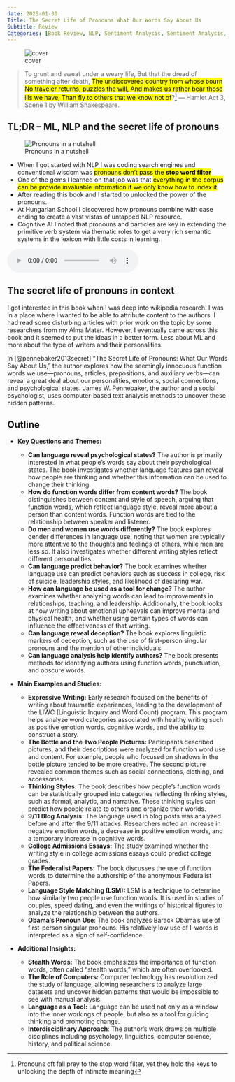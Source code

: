 ```yaml
---
date: 2025-01-30
Title: The Secret Life of Pronouns What Our Words Say About Us
Subtitle: Review
Categories: [Book Review, NLP, Sentiment Analysis, Sentiment Analysis, Linguistic Inquiry and Word Count]
---
```


![cover](cover.jpg){.column-margin group="slides"}

> To grunt and sweat under a weary life, 
   But that the dread of something after death,
   [The undiscovered country from whose bourn
   No traveler returns, puzzles the will,
   And makes us rather bear those ills we have,
   Than fly to others that we know not of]{.mark}?^[Pronouns oft fall prey to the stop word filter, yet they hold the keys to unlocking the depth of intimate meaning] --- Hamlet Act 3, Scene 1 by William Shakespeare. 


::: {.callout-note collapse="false"}

## TL;DR -- ML, NLP and the secret life of pronouns

![Pronouns in a nutshell](/images/in_a_nutshell.jpg)

- When I got started with NLP I was coding search engines and conventional wisdom was [pronouns don't pass the **stop word filter**]{.mark}
- One of the gems I learned on that job was that [everything in the corpus can be provide invaluable information if we only know how to index it]{.mark}. 
- After reading this book and I started to unlocked the power of the pronouns.
- At Hungarian School I discovered how pronouns combine with case ending to create a vast vistas of untapped NLP resource.
- Cognitive AI I noted that pronouns and particles are key in extending the primitive verb system via thematic roles to get a very rich semantic systems in the lexicon with little costs in learning.
:::

<audio controls="1"><source src="podcast.mp3" type="audio/mpeg"></audio>



::: {.callout-tip}

## The secret life of pronouns in context

I got interested in this book when I was deep into wikipedia research. I was in a place where I wanted to be able to attribute content to the authors. I had read some disturbing articles with prior work on the topic by some researchers from my Alma Mater. However, I eventually came across this book and it seemed to put the ideas in a better form. Less about ML and more about the type of writers and their personalities.


:::


In [@pennebaker2013secret] "The Secret Life of Pronouns: What Our Words Say About Us," the author explores how the seemingly innocuous function words we use—pronouns, articles, prepositions, and auxiliary verbs—can reveal a great deal about our personalities, emotions, social connections, and psychological states. James W. Pennebaker, the author and a social psychologist, uses computer-based text analysis methods to uncover these hidden patterns.


## Outline


- **Key Questions and Themes:**

    *   **Can language reveal psychological states?** The author is primarily interested in what people's words say about their psychological states. The book investigates whether language features can reveal how people are thinking and whether this information can be used to change their thinking.
    *   **How do function words differ from content words?** The book distinguishes between content and style of speech, arguing that function words, which reflect language style, reveal more about a person than content words. Function words are tied to the relationship between speaker and listener.
    *   **Do men and women use words differently?** The book explores gender differences in language use, noting that women are typically more attentive to the thoughts and feelings of others, while men are less so. It also investigates whether different writing styles reflect different personalities.
    *   **Can language predict behavior?** The book examines whether language use can predict behaviors such as success in college, risk of suicide, leadership styles, and likelihood of declaring war.
    *   **How can language be used as a tool for change?** The author examines whether analyzing words can lead to improvements in relationships, teaching, and leadership. Additionally, the book looks at how writing about emotional upheavals can improve mental and physical health, and whether using certain types of words can influence the effectiveness of that writing.
    *   **Can language reveal deception?** The book explores linguistic markers of deception, such as the use of first-person singular pronouns and the mention of other individuals.
    *   **Can language analysis help identify authors?** The book presents methods for identifying authors using function words, punctuation, and obscure words.

- **Main Examples and Studies:**
    *   **Expressive Writing:**  Early research focused on the benefits of writing about traumatic experiences, leading to the development of the LIWC (Linguistic Inquiry and Word Count) program. This program helps analyze word categories associated with healthy writing such as positive emotion words, cognitive words, and the ability to construct a story.
    *   **The Bottle and the Two People Pictures:** Participants described pictures, and their descriptions were analyzed for function word use and content.  For example, people who focused on shadows in the bottle picture tended to be more creative.  The second picture revealed common themes such as social connections, clothing, and accessories.
    *   **Thinking Styles:** The book describes how people’s function words can be statistically grouped into categories reflecting thinking styles, such as formal, analytic, and narrative. These thinking styles can predict how people relate to others and organize their worlds.
    *   **9/11 Blog Analysis:**  The language used in blog posts was analyzed before and after the 9/11 attacks. Researchers noted an increase in negative emotion words, a decrease in positive emotion words, and a temporary increase in cognitive words.
    *   **College Admissions Essays:**  The study examined whether the writing style in college admissions essays could predict college grades.
    *   **The Federalist Papers:**  The book discusses the use of function words to determine the authorship of the anonymous Federalist Papers.
    *   **Language Style Matching (LSM):**  LSM is a technique to determine how similarly two people use function words. It is used in studies of couples, speed dating, and even the writings of historical figures to analyze the relationship between the authors.
    *   **Obama's Pronoun Use**: The book analyzes Barack Obama’s use of first-person singular pronouns. His relatively low use of I-words is interpreted as a sign of self-confidence.

- **Additional Insights:**
    *   **Stealth Words:** The book emphasizes the importance of function words, often called "stealth words," which are often overlooked.
    *   **The Role of Computers:** Computer technology has revolutionized the study of language, allowing researchers to analyze large datasets and uncover hidden patterns that would be impossible to see with manual analysis.
    *   **Language as a Tool:**  Language can be used not only as a window into the inner workings of people, but also as a tool for guiding thinking and promoting change.
    *   **Interdisciplinary Approach**: The author's work draws on multiple disciplines including psychology, linguistics, computer science, history, and political science.
